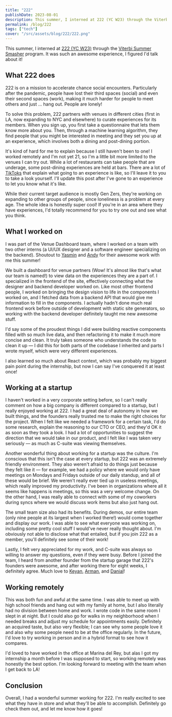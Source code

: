 ```yaml
---
title: "222"
publishDate: 2023-08-01
description: This summer, I interned at 222 (YC W23) through the Viterbi Summer Smasher program.
permalink: /blog/222
tags: ["tech"]
cover: "/src/assets/blog/222/222.png"
---
```


This summer, I interned at [222 (YC W23)](https://222.place) through the [Viterbi Summer Smasher](https://viterbiinnovation.usc.edu/competitions-and-programs/summer-smasher-2/) program. It was such an awesome experience, I figured I'd talk about it!

## What 222 does

222 is on a mission to accelerate chance social encounters. Particularly after the pandemic, people have lost their third spaces (social) and even their second spaces (work), making it much harder for people to meet others and just … hang out. People are lonely!

To solve this problem, 222 partners with venues in different cities (first in LA, now expanding to NYC and elsewhere) to curate experiences for its members. When you sign up, you first take a questionnaire that lets them know more about you. Then, through a machine learning algorithm, they find people that you might be interested in meeting and they set you up at an experience, which involves both a dining and post-dining portion.

It's kind of hard for me to explain because I still haven't been to one! I worked remotely and I'm not yet 21, so I'm a little bit more limited to the venues I can try out. While a lot of restaurants can take people that are underage, some post-dining experiences are held at bars. There are a lot of [TikToks](https://www.tiktok.com/tag/222place) that explain what going to an experience is like, so I'll leave it to you to take a look yourself. I'll update this post after I've gone to an experience to let you know what it's like.

While their current target audience is mostly Gen Zers, they're working on expanding to other groups of people, since loneliness is a problem at every age. The whole idea is honestly super cool! If you're in an area where they have experiences, I'd totally recommend for you to try one out and see what you think.

## What I worked on

I was part of the Venue Dashboard team, where I worked on a team with two other interns (a UI/UX designer and a software engineer specializing on the backend). Shoutout to [Yasmin](https://www.linkedin.com/in/yasminsjohnson/) and [Andy](https://www.linkedin.com/in/bairenchen/) for their awesome work with me this summer!

We built a dashboard for venue partners (Wow! It's almost like that's what our team is named!) to view data on the experiences they are a part of. I specialized in the frontend of the site, effectively connecting what the designer and backend developer worked on. Like most other frontend people, I worked on bringing the design vision to life in the components I worked on, and I fetched data from a backend API that would give me information to fill in the components. I actually hadn't done much real frontend work before outside of development with static site generators, so working with the backend developer definitely taught me new awesome stuff.

I'd say some of the proudest things I did were building reactive components filled with so much live data, and then refactoring it to make it much more concise and clean. It truly takes someone who understands the code to clean it up &mdash; I did this for both parts of the codebase I inherited and parts I wrote myself, which were very different experiences.

I also learned so much about React context, which was probably my biggest pain point during the internship, but now I can say I've conquered it at least once!

## Working at a startup

I haven't worked in a very corporate setting before, so I can't really comment on how a big company is different compared to a startup, but I really enjoyed working at 222. I had a great deal of autonomy in how we built things, and the founders really trusted me to make the right choices for the project. When I felt like we needed a framework for a certain task, I'd do some research, explain the reasoning to our CTO or CEO, and they'd OK it as soon as they took a look. I had a lot of opportunities to suggest the direction that we would take in our product, and I felt like I was taken very seriously &mdash; as much as C-suite was viewing themselves.

Another wonderful thing about working for a startup was the culture. I'm conscious that this isn't the case at every startup, but 222 was an extremely friendly environment. They also weren't afraid to do things just because they felt like it &mdash; for example, we had a policy where we would only have meetings on Mondays and Fridays outside of our daily standup, and all of these would be brief. We weren't really ever tied up in useless meetings, which really improved my productivity. I've been in organizations where all it seems like happens is meetings, so this was a very welcome change. On the other hand, I was really able to connect with some of my coworkers during syncs where we would discuss work items but also just hang out.

The small team size also had its benefits. During demos, our entire team (only nine people at its largest when I worked there!) would come together and display our work. I was able to see what everyone was working on, including some pretty cool stuff I would've never really thought about. I'm obviously not able to disclose what that entailed, but if you join 222 as a member, you'll definitely see some of their work!

Lastly, I felt very appreciated for my work, and C-suite was always so willing to answer my questions, even if they were busy. Before I joined the team, I heard from another founder from the startup garage that 222's founders were awesome, and after working there for eight weeks, I definitely agree. Much love to [Keyan](https://www.linkedin.com/in/kaaazemian/), [Arman](https://www.linkedin.com/in/arman-roshannai/), and [Danial](https://www.linkedin.com/in/danialhashemi/)!

## Working remotely

This was both fun and awful at the same time. I was able to meet up with high school friends and hang out with my family at home, but I also literally had no division between home and work. I wrote code in the same room I slept in at night. But I could also go for walks in my neighborhood when I needed breaks and adjust my schedule for appointments easily. Definitely an acquired taste, but also very flexible; I can see why some people love it and also why some people need to be at the office regularly. In the future, I'd love to try working in person and in a hybrid format to see how it compares.

I'd loved to have worked in the office at Marina del Rey, but alas I got my internship a month before I was supposed to start, so working remotely was honestly the best option. I'm looking forward to meeting with the team when I get back to LA!

## Conclusion

Overall, I had a wonderful summer working for 222. I'm really excited to see what they have in store and what they'll be able to accomplish. Definitely go check them out, and let me know how it goes!
